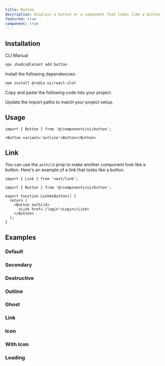 ```yaml
---
title: Button
description: Displays a button or a component that looks like a button.
featured: true
component: true
---
```


<ComponentPreview name='button-demo' description='A button' asset='BNA Link' />

## Installation

<CodeTabs>

<TabsList>
  <TabsTrigger value="cli">CLI</TabsTrigger>
  <TabsTrigger value="manual">Manual</TabsTrigger>
</TabsList>
<TabsContent value="cli">

```bash
npx shadcn@latest add button
```

</TabsContent>

<TabsContent value="manual">

<Steps>

<Step>Install the following dependencies:</Step>

```bash
npm install @radix-ui/react-slot
```

<Step>Copy and paste the following code into your project.</Step>

<ComponentSource name='button' title='components/ui/button.tsx' />

<Step>Update the import paths to match your project setup.</Step>

</Steps>

</TabsContent>

</CodeTabs>

## Usage

```tsx
import { Button } from '@/components/ui/button';
```

```tsx
<Button variant='outline'>Button</Button>
```

## Link

You can use the `asChild` prop to make another component look like a button. Here's an example of a link that looks like a button.

```tsx showLineNumbers
import { Link } from 'next/link';

import { Button } from '@/components/ui/button';

export function LinkAsButton() {
  return (
    <Button asChild>
      <Link href='/login'>Login</Link>
    </Button>
  );
}
```

## Examples

### Default

<ComponentPreview name='button-demo' description='A primary button' />

### Secondary

<ComponentPreview name='button-secondary' description='A secondary button' />

### Destructive

<ComponentPreview
  name='button-destructive'
  description='A destructive button'
/>

### Outline

<ComponentPreview
  name='button-outline'
  description='A button using the outline variant.'
/>

### Ghost

<ComponentPreview
  name='button-ghost'
  description='A button using the ghost variant'
/>

### Link

<ComponentPreview
  name='button-link'
  description='A button using the link variant.'
/>

### Icon

<ComponentPreview name='button-icon' description='An icon button' />

### With Icon

<ComponentPreview name='button-with-icon' description='A button with an icon' />

### Loading

<ComponentPreview
  name='button-loading'
  description='A button with a loading state.'
/>
